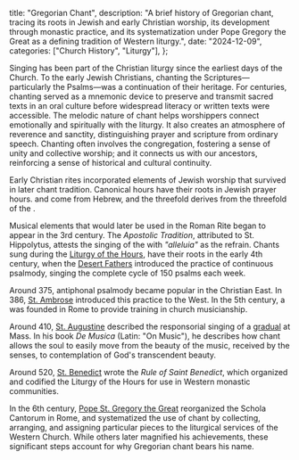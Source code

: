   title: "Gregorian Chant",
  description: "A brief history of Gregorian chant, tracing its roots in Jewish and early Christian worship, its development through monastic practice, and its systematization under Pope Gregory the Great as a defining tradition of Western liturgy.",
  date: "2024-12-09",
  categories: ["Church History", "Liturgy"],
};

Singing has been part of the Christian liturgy since the earliest days of the Church. To the early Jewish Christians, chanting the Scriptures—particularly the Psalms—was a continuation of their heritage. For centuries, chanting served as a mnemonic device to preserve and transmit sacred texts in an oral culture before widespread literacy or written texts were accessible. The melodic nature of chant helps worshippers connect emotionally and spiritually with the liturgy. It also creates an atmosphere of reverence and sanctity, distinguishing prayer and scripture from ordinary speech. Chanting often involves the congregation, fostering a sense of unity and collective worship; and it connects us with our ancestors, reinforcing a sense of historical and cultural continuity.

Early Christian rites incorporated elements of Jewish worship that survived in later chant tradition. Canonical hours have their roots in Jewish prayer hours. <Definition lang="hebrew" anchor="amen" text="Amen" /> and <Definition lang="latin" anchor="alleluia" text="alleluia" /> come from Hebrew, and the threefold *<Definition lang="latin" anchor="sanctus" text='"sanctus"' />* derives from the threefold *<Definition lang="hebrew" anchor="kadosh" text='"kadosh"' />* of the <Definition lang="hebrew" anchor="kedushah" text="Kedushah" />.

Musical elements that would later be used in the Roman Rite began to appear in the 3rd century. The *Apostolic Tradition*, attributed to St. Hippolytus, attests the singing of the <Definition lang="hebrew" anchor="hallel" text="Egyptian Hallel Psalms" /> with *"alleluia"* as the refrain. Chants sung during the [Liturgy of the Hours](/glossary/liturgical-terms#liturgy-of-the-hours), have their roots in the early 4th century, when the [Desert Fathers](/people/saints/desert-fathers) introduced the practice of continuous psalmody, singing the complete cycle of 150 psalms each week.

Around 375, antiphonal psalmody became popular in the Christian East. In 386, [St. Ambrose](/people/saints/latin-fathers/ambrose-of-milan) introduced this practice to the West. In the 5th century, a <Definition lang="latin" anchor="schola-cantorum" text="Schola Cantorum" /> was founded in Rome to provide training in church musicianship.

Around 410, [St. Augustine](/people/saints/latin-fathers/augustine-of-hippo) described the responsorial singing of a [gradual](/glossary/liturgical-terms#gradual) at Mass. In his book *De Musica* (Latin: "On Music"), he describes how chant allows the soul to easily move from the beauty of the music, received by the senses, to contemplation of God's transcendent beauty.

Around 520, [St. Benedict](/people/saints/medieval/benedict-of-nursia) wrote the *Rule of Saint Benedict*, which organized and codified the Liturgy of the Hours for use in Western monastic communities.

In the 6th century, [Pope St. Gregory the Great](/people/saints/latin-fathers/gregory-the-great) reorganized the Schola Cantorum in Rome, and systematized the use of chant by collecting, arranging, and assigning particular pieces to the liturgical services of the Western Church. While others later magnified his achievements, these significant steps account for why Gregorian chant bears his name.

